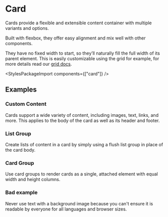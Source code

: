 
<Meta of={CardStories} />

# Card

<div className="lead">
  Cards provide a flexible and extensible content container with multiple variants and options.
</div>

Built with flexbox, they offer easy alignment and mix well with other components.

They have no fixed width to start, so they’ll naturally fill the full width of its parent element.
This is easily customizable using the grid for example,
for more details read our [grid docs](/?path=/docs/layout-grid--docs).

<Canvas sourceState="shown" of={CardStories.Default} />
<div className="hide-col-default">
  <Controls of={CardStories.Default} />
</div>

<StylesPackageImport components={["card"]} />

## Examples

### Custom Content

Cards support a wide variety of content, including images, text, links, and more.
This applies to the body of the card as well as its header and footer.

<Canvas of={CardStories.CustomContent} />

### List Group

Create lists of content in a card by simply using a flush list group in place of the card body.

<Canvas of={CardStories.ListGroup} />

### Card Group

Use card groups to render cards as a single, attached element with equal width and height columns.

<Canvas of={CardStories.CardGroup} />

### Bad example

<div className="alert alert-danger mb-3">
  Never use text with a background image because you can't ensure it is readable by everyone for all languages and
  browser sizes.
</div>

<Canvas of={CardStories.BackgroundImage} />
